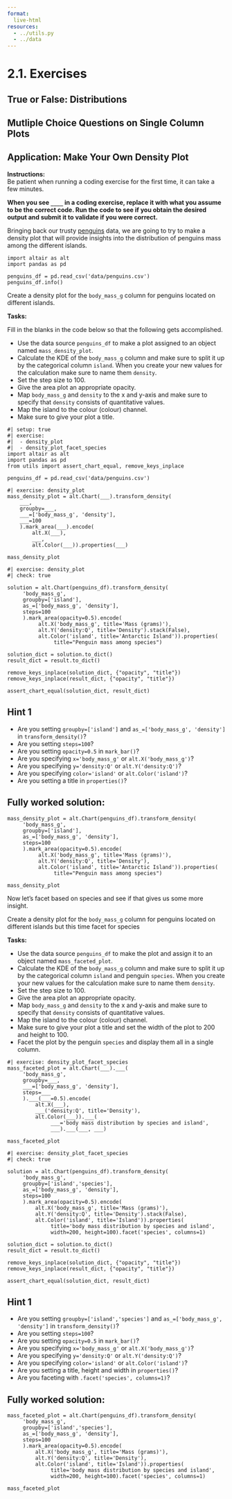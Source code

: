```yaml
---
format:
  live-html
resources:
  - ../utils.py
  - ../data
---
```


<script src='../../src/quiz.js'></script>  

# 2.1. Exercises

## True or False: Distributions

<div id='mcq1'></div>
<script>
    generateQuiz(
        'mcq1', 
        'True or False',  
        'Using the same data, a histogram´s shape can change depending on the bin size.',  
        { 
        'True': '',
        'False': 'If we have more bins for a histogram, the shape may differ from a histogram using fewer bins.'
        },
        'True', 
    );
</script>

<div id='mcq2'></div> 
<script>
    generateQuiz(
        'mcq2',
        'True or False',
        'Using density plots can be misleading for small data sets.',
        {
        'True': ' Since we don’t show the number of observations in the plot, the plots can appear smooth like plots that have many observations which is not the case.',
        'False': 'What about plots with small amounts of data?'
        },
        'True',
    );
</script>


## Mutliple Choice Questions on Single Column Plots

<div id='mcq3'></div> 
<script>
    generateQuiz(
        'mcq3',
        'Question 1',
        'Another name for a density plot is a ____?',
        {
        'Count Estimation Plot (CEP)': 'Take a quick look at slide 3 for more information on this.',
        'Kernel Density Estimate (KDE)': '',
        'Kernel Smoothing Plot (KSP)': 'Take a quick look at slide 3 for more information on this.',
        'Count Smoothing Estimate (CSE)': 'Take a quick look at slide 3 for more information on this.'
        },
        'Kernel Density Estimate (KDE)',
    );
</script>

<div id='mcq4'></div> 
<script>
    generateQuiz(
        'mcq4',
        'Question 2',
        'Unlike other plots using Altair, making a density plot requires 2 steps. The first step involves generating a new column of samples of the estimated densities. Which of the following code is needed to calculate the estimated densities?',
        {
        '<code>.transform_density()</code>': '',
        '<code>.estimate_density()</code>': 'You are right that we use a method for the first step but this is not the right named method.',
        '<code>transform_density=True</code>': 'Using an argument is not the right type of coding needed.',
        '<code>estimate_density=True</code>': 'Using an argument is not the right type of coding needed.'
        },
        '<code>.transform_density()</code>',
    );
</script>

## Application: Make Your Own Density Plot

**Instructions:**    
Be patient when running a coding exercise for the first time, it can take a few minutes. 

**When you see `____` in a coding exercise, replace it with what you assume to be the correct code. Run the code to see if you obtain the desired output
and submit it to validate if you were correct.**


Bringing back our trusty [penguins](https://www.kaggle.com/parulpandey/palmer-archipelago-antarctica-penguin-data) data, we are going to try to make a density plot that will provide insights into the distribution of penguins mass among the different islands.

```pyodide
import altair as alt
import pandas as pd

penguins_df = pd.read_csv('data/penguins.csv')
penguins_df.info()
```

Create a density plot for the `body_mass_g` column for penguins located on different islands.

**Tasks:**

Fill in the blanks in the code below so that the following gets accomplished.

- Use the data source `penguins_df` to make a plot assigned to an object named `mass_density_plot`.
- Calculate the KDE of the `body_mass_g` column and make sure to split it up by the categorical column `island`. When you create your new values for the calculation make sure to name them `density`.
- Set the step size to 100.
- Give the area plot an appropriate opacity.
- Map `body_mass_g` and `density` to the x and y-axis and make sure to specify that `density` consists of quantitative values. 
- Map the island to the colour (colour) channel. 
- Make sure to give your plot a title.

```pyodide
#| setup: true
#| exercise: 
#|  - density_plot
#|  - density_plot_facet_species
import altair as alt
import pandas as pd
from utils import assert_chart_equal, remove_keys_inplace

penguins_df = pd.read_csv('data/penguins.csv')
```

```pyodide
#| exercise: density_plot
mass_density_plot = alt.Chart(___).transform_density(
    ___,
    groupby=___,
    ___=['body_mass_g', 'density'],
    ___=100
    ).mark_area(___).encode(
        alt.X(___),
        ___,
        alt.Color(___)).properties(___)

mass_density_plot
```

```pyodide
#| exercise: density_plot
#| check: true

solution = alt.Chart(penguins_df).transform_density(
     'body_mass_g',
     groupby=['island'],
     as_=['body_mass_g', 'density'],
     steps=100
     ).mark_area(opacity=0.5).encode(
          alt.X('body_mass_g', title='Mass (grams)'),
          alt.Y('density:Q', title='Density').stack(False),
          alt.Color('island', title='Antarctic Island')).properties(
               title="Penguin mass among species")

solution_dict = solution.to_dict()
result_dict = result.to_dict()

remove_keys_inplace(solution_dict, {"opacity", "title"})
remove_keys_inplace(result_dict, {"opacity", "title"})

assert_chart_equal(solution_dict, result_dict)
```

:::: { .hint exercise="density_plot"}
::: { .callout-note collapse="false"}

## Hint 1

- Are you setting `groupby=['island']` and `as_=['body_mass_g', 'density']` in `transform_density()`?
- Are you setting `steps=100`?
- Are you setting `opacity=0.5` in `mark_bar()`?
- Are you specifying `x='body_mass_g'` or `alt.X('body_mass_g')`?
- Are you specifying `y='density:Q'` or `alt.Y('density:Q')`?
- Are you specifying `color='island'` or `alt.Color('island')`?
- Are you setting a title in `properties()`?

:::
::::

:::: { .solution exercise="density_plot" }
::: { .callout-tip collapse="false"}

## Fully worked solution:

```pyodide
mass_density_plot = alt.Chart(penguins_df).transform_density(
     'body_mass_g',
     groupby=['island'],
     as_=['body_mass_g', 'density'],
     steps=100
     ).mark_area(opacity=0.5).encode(
          alt.X('body_mass_g', title='Mass (grams)'),
          alt.Y('density:Q', title='Density'),
          alt.Color('island', title='Antarctic Island')).properties(
               title="Penguin mass among species")

mass_density_plot
```

:::
::::

<div id='mcq5'></div> 
<script>
    generateQuiz(
        'mcq5',
        'Question',
        'Which island tends to have penguins with higher body masses?',
        {
        'Biscoe': 'This island appears to have penguins with a heavier mass.',
        'Dream': 'This island doesn’t have any penguins with a body mass greater than 5000 g.',
        'Torgersen': 'This island doesn’t have any penguins with a body mass greater than 5000 g.',
        },
        'Biscoe',
    );
</script>

Now let's facet based on species and see if that gives us some more insight. 


Create a density plot for the `body_mass_g` column for penguins located on different islands but this time facet for species 

**Tasks:** 

- Use the data source `penguins_df` to make the plot and assign it to an object named `mass_faceted_plot`.
- Calculate the KDE of the `body_mass_g` column and make sure to split it up by the categorical column `island` and penguin `species`. When you create your new values for the calculation make sure to name them `density`. 
- Set the step size to 100. 
- Give the area plot an appropriate opacity.
- Map `body_mass_g` and `density` to the x and y-axis and make sure to specify that `density` consists of quantitative values.
- Map the island to the colour (colour) channel. 
- Make sure to give your plot a title and set the width of the plot to 200 and height to 100.
- Facet the plot by the penguin `species` and display them all in a single column.


```pyodide
#| exercise: density_plot_facet_species
mass_faceted_plot = alt.Chart(___).___(
     'body_mass_g',
     groupby=___,
     ___=['body_mass_g', 'density'],
     steps=___
     ).___(___=0.5).encode(
         alt.X(___),
         ___('density:Q', title='Density'),
         alt.Color(___)).___(
              ___='body mass distribution by species and island',
              ___).___(___, ___)

mass_faceted_plot
```

```pyodide
#| exercise: density_plot_facet_species
#| check: true

solution = alt.Chart(penguins_df).transform_density(
     'body_mass_g',
     groupby=['island','species'],
     as_=['body_mass_g', 'density'],
     steps=100
     ).mark_area(opacity=0.5).encode(
         alt.X('body_mass_g', title='Mass (grams)'),
         alt.Y('density:Q', title='Density').stack(False),
         alt.Color('island', title='Island')).properties(
              title='body mass distribution by species and island',
              width=200, height=100).facet('species', columns=1)

solution_dict = solution.to_dict()
result_dict = result.to_dict()

remove_keys_inplace(solution_dict, {"opacity", "title"})
remove_keys_inplace(result_dict, {"opacity", "title"})

assert_chart_equal(solution_dict, result_dict)
```

:::: { .hint exercise="density_plot_facet_species"}
::: { .callout-note collapse="false"}

## Hint 1

- Are you setting `groupby=['island','species']` and `as_=['body_mass_g', 'density']` in `transform_density()`?
- Are you setting `steps=100`?
- Are you setting `opacity=0.5` in `mark_bar()`?
- Are you specifying `x='body_mass_g'` or `alt.X('body_mass_g')`?
- Are you specifying `y='density:Q'` or `alt.Y('density:Q')`?
- Are you specifying `color='island'` or `alt.Color('island')`?
- Are you setting a title, height and width in `properties()`?
- Are you faceting with `.facet('species', columns=1)`?

:::
::::

:::: { .solution exercise="density_plot_facet_species" }
::: { .callout-tip collapse="false"}

## Fully worked solution:

```pyodide
mass_faceted_plot = alt.Chart(penguins_df).transform_density(
     'body_mass_g',
     groupby=['island','species'],
     as_=['body_mass_g', 'density'],
     steps=100
     ).mark_area(opacity=0.5).encode(
         alt.X('body_mass_g', title='Mass (grams)'),
         alt.Y('density:Q', title='Density'),
         alt.Color('island', title='Island')).properties(
              title='body mass distribution by species and island',
              width=200, height=100).facet('species', columns=1)

mass_faceted_plot
```

:::
::::

<div id='mcq6'></div> 
<script>
    generateQuiz(
        'mcq6',
        'Question',
        'Based on the plot we just made, what did we learn?',
        {
        'The Chinstrap species of penguin is available on Dream and Torgersen island.': 'The Chinstrap penguin species is only on Dream island.',
        'The Gentoo penguin species appears to have higher body mass compared to other species.': 'This species only inhabits Gentoo island and appears to have a heavier body mass distribution.',
        'Dream island tend to have penguins with a higher body mass compared to the other islands.': 'Dream island inhabits penguins of only the Chinstrap species and this body mass distribution appears similar to the Adelie species.',
        },
        'The Gentoo penguin species appears to have higher body mass compared to other species.',
    );
</script>